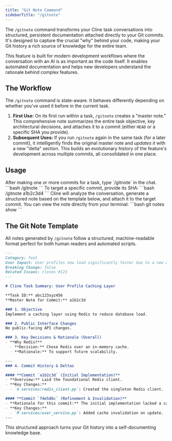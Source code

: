 ```yaml
---
title: "Git Note Command"
sidebarTitle: "/gitnote"
---
```


The `/gitnote` command transforms your Cline task conversations into structured, persistent documentation attached directly to your Git commits. It's designed to capture the crucial "why" behind your code, making your Git history a rich source of knowledge for the entire team.

This feature is built for modern development workflows where the conversation with an AI is as important as the code itself. It enables automated documentation and helps new developers understand the rationale behind complex features.

## The Workflow

The `/gitnote` command is state-aware. It behaves differently depending on whether you've used it before in the current task.

1.  **First Use:** On its first run within a task, `/gitnote` creates a "master note." This comprehensive note summarizes the entire task objective, key architectural decisions, and attaches it to a commit (either `HEAD` or a specific SHA you provide).
2.  **Subsequent Uses:** If you run `/gitnote` again in the same task (for a later commit), it intelligently finds the original master note and *updates it* with a new "delta" section. This builds an evolutionary history of the feature's development across multiple commits, all consolidated in one place.

## Usage

<Steps>
  <Step title="Run the Command">
    After making one or more commits for a task, type `/gitnote` in the chat.
    ```bash
    /gitnote
    ```
    To target a specific commit, provide its SHA:
    ```bash
    /gitnote a1b2c3d4
    ```
  </Step>
  <Step title="Cline Generates the Note">
    Cline will analyze the conversation, generate a structured note based on the template below, and attach it to the target commit.
  </Step>
  <Step title="View Your Note">
    You can view the note directly from your terminal:
    ```bash
    git notes show <commit_sha>
    ```
  </Step>
</Steps>

## The Git Note Template

All notes generated by `/gitnote` follow a structured, machine-readable format perfect for both human readers and automated scripts.

```markdown
---
Category: feat
User Impact: User profiles now load significantly faster due to a new caching layer.
Breaking Change: false
Related Issues: closes #123
---

# Cline Task Summary: User Profile Caching Layer

**Task ID:** abc123xyz456
**Master Note for Commit:** a1b2c3d

### 1. Objective
Implement a caching layer using Redis to reduce database load.

### 2. Public Interface Changes
No public-facing API changes.

### 3. Key Decisions & Rationale (Overall)
- **Why Redis?**
  - **Decision:** Chose Redis over an in-memory cache.
  - **Rationale:** To support future scalability.

---
### 4. Commit History & Deltas

#### **Commit `a1b2c3d` (Initial Implementation)**
- **Overview:** Laid the foundational Redis client.
- **Key Changes:**
  - `A services/redis_client.py`: Created the singleton Redis client.

#### **Commit `f4e5d6c` (Refinement & Invalidation)**
- **Rationale for this commit:** The initial implementation lacked a cache invalidation strategy.
- **Key Changes:**
  - `M services/user_service.py`: Added cache invalidation on update.
---
```

This structured approach turns your Git history into a self-documenting knowledge base.
